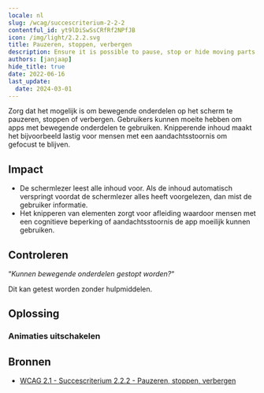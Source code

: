 ```yaml
---
locale: nl
slug: /wcag/succescriterium-2-2-2
contentful_id: yt9lDiSwSsCRfRf2NPfJB
icon: /img/light/2.2.2.svg
title: Pauzeren, stoppen, verbergen
description: Ensure it is possible to pause, stop or hide moving parts on the screen.
authors: [janjaap]
hide_title: true
date: 2022-06-16
last_update:
  date: 2024-03-01
---
```


<Hero
  title="Pauzeren, stoppen, verbergen"
  image="/img/light/2.2.2.svg"
  alt="WCAG 2.2.2 - Logo"
  prefix="Succescriterium 2.2.2"
  suffix="Niveau A"
/>

Zorg dat het mogelijk is om bewegende onderdelen op het scherm te pauzeren, stoppen of verbergen. Gebruikers kunnen moeite hebben om apps met bewegende onderdelen te gebruiken. Knipperende inhoud maakt het bijvoorbeeld lastig voor mensen met een aandachtsstoornis om gefocust te blijven.

## Impact

- De schermlezer leest alle inhoud voor. Als de inhoud automatisch verspringt voordat de schermlezer alles heeft voorgelezen, dan mist de gebruiker informatie.
- Het knipperen van elementen zorgt voor afleiding waardoor mensen met een cognitieve beperking of aandachtsstoornis de app moeilijk kunnen gebruiken.

## Controleren

“*Kunnen bewegende onderdelen gestopt worden?*“

Dit kan getest worden zonder hulpmiddelen.

## Oplossing

### Animaties uitschakelen

<CodeSample id="screen-animations" locale="nl"/>

## Bronnen

- [WCAG 2.1 - Succescriterium 2.2.2 - Pauzeren, stoppen, verbergen](https://www.w3.org/Translations/WCAG21-nl/#pauzeren-stoppen-verbergen)
